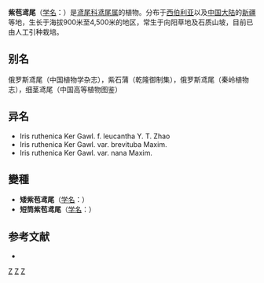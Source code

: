 {{Speciesbox 
| genus = Iris
| species = ruthenica
| image = Sibiricae - Fleurs-3.jpg
| status = NE
| status_system = IUCN3.1
| authority = Ker-Gawl.
}}

'''紫苞鸢尾'''（[[学名|学名]]：{{lang|la|''Iris ruthenica''}}）是[[鸢尾科|鸢尾科]][[鸢尾属|鸢尾属]]的植物。分布于[[西伯利亚|西伯利亚]]以及[[中国大陆|中国大陆]]的[[新疆|新疆]]等地，生长于海拔900米至4,500米的地区，常生于向阳草地及石质山坡，目前已由人工引种栽培。

== 别名 ==
俄罗斯鸢尾（中国植物学杂志），紫石蒲（乾隆御制集），俄罗斯鸢尾（秦岭植物志），细茎鸢尾（中国高等植物图鉴）

== 异名 ==
* Iris ruthenica Ker Gawl. f. leucantha Y. T. Zhao
* Iris ruthenica Ker Gawl. var. brevituba Maxim.
* Iris ruthenica Ker Gawl. var. nana Maxim.

== 變種 ==
*'''矮紫苞鸢尾'''（[[学名|学名]]：{{lang|la|'''''Iris ruthenica'' var. ''nana'''''}}）
*'''短筒紫苞鸢尾'''（[[学名|学名]]：{{lang|la|'''''Iris ruthenica'' var. ''brevituba'''''}}）

== 参考文献 ==
<div class="references-small">
* {{cite web| url =http://www.bioinfo.cn/db05/KmzwSpecies.php?action=view&id=10481| title =紫苞鸢尾| work =《中国高等植物数据库全库》| publisher =中国科学院微生物研究所| author =昆明植物研究所| accessdate =2009-02-24| deadurl =yes| archiveurl =https://web.archive.org/web/20160305094145/http://www.bioinfo.cn/db05/KmzwSpecies.php?action=view&id=10481| archivedate =2016-03-05}}
</div>
{{Taxonbar|from=Q1594646}}

[[Category:鸢尾属|Z]]
[[Category:俄羅斯植物|Z]]
[[Category:新疆植物|Z]]